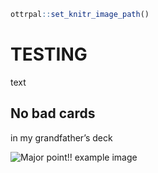 ```r
ottrpal::set_knitr_image_path()
```

# TESTING

text 

## No bad cards

in my grandfather's deck

<img src="UWg65Y2.jpg" title="Major point!! example image" alt="Major point!! example image" style="display: block; margin: auto;" />
